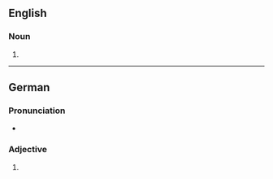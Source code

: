 ==English==

===Noun===
{{head|en|noun form}}

# {{plural of|en|submissive}}

----

==German==

===Pronunciation===
* {{audio|de|De-submissives.ogg|Audio}}

===Adjective===
{{head|de|adjective form}}

# {{inflection of|de|submissiv||str//mix|nom//acc|n|s}}